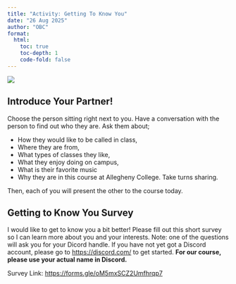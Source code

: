 ```yaml
---
title: "Activity: Getting To Know You"
date: "26 Aug 2025"
author: "OBC"
format: 
  html:
    toc: true
    toc-depth: 1
    code-fold: false
---
```


![](../graphics/talking400x400.png)

## Introduce Your Partner!

Choose the person sitting right next to you. Have a conversation with the person to find out who they are. Ask them about;

+ How they would like to be called in class,
+ Where they are from, 
+ What types of classes they like,
+ What they enjoy doing on campus,
+ What is their favorite music
+ Why they are in this course at Allegheny College. Take turns sharing.


Then, each of you will present the other to the course today.

## Getting to Know You Survey

I would like to get to know you a bit better! Please fill out this short survey so I can learn more about you and your interests. Note: one of the questions will ask you for your Dicord handle. If you have not yet got a Discord account, please go to [https://discord.com/](https://discord.com/) to get started. **For our course, please use your actual name in Discord.**

Survey Link: [https://forms.gle/oM5mxSCZ2Umfhrqp7](https://forms.gle/oM5mxSCZ2Umfhrqp7)